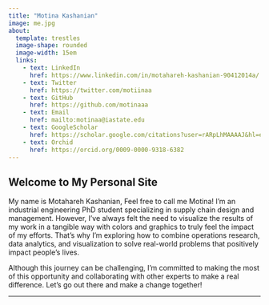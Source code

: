 ```yaml
---
title: "Motina Kashanian"
image: me.jpg
about: 
  template: trestles
  image-shape: rounded
  image-width: 15em
  links:
    - text: LinkedIn
      href: https://www.linkedin.com/in/motahareh-kashanian-90412014a/
    - text: Twitter
      href: https://twitter.com/motiinaa
    - text: GitHub
      href: https://github.com/motinaaa
    - text: Email
      href: mailto:motinaa@iastate.edu
    - text: GoogleScholar
      href: https://scholar.google.com/citations?user=rARpLhMAAAAJ&hl=en
    - text: Orchid
      href: https://orcid.org/0009-0000-9318-6382
---
```


## Welcome to My Personal Site

My name is Motahareh Kashanian, Feel free to call me Motina!
I'm an industrial engineering PhD student specializing in supply chain design and management. However, I've always felt the need to visualize the results of my work in a tangible way with colors and graphics to truly feel the impact of my efforts. That's why I'm exploring how to combine operations research, data analytics, and visualization to solve real-world problems that positively impact people's lives.

Although this journey can be challenging, I'm committed to making the most of this opportunity and collaborating with other experts to make a real difference. Let's go out there and make a change together!


---

